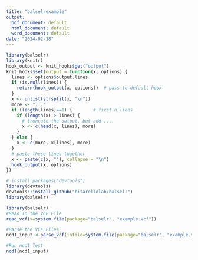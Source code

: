 ```yaml
---
title: "balselrexample"
output:
  pdf_document: default
  html_document: default
  word_document: default
date: "2024-02-18"
---
```






```r
library(balselr)
library(knitr)
hook_output <- knit_hooks$get("output")
knit_hooks$set(output = function(x, options) {
  lines <- options$output.lines
  if (is.null(lines)) {
    return(hook_output(x, options))  # pass to default hook
  }
  x <- unlist(strsplit(x, "\n"))
  more <- "..."
  if (length(lines)==1) {        # first n lines
    if (length(x) > lines) {
      # truncate the output, but add ....
      x <- c(head(x, lines), more)
    }
  } else {
    x <- c(more, x[lines], more)
  }
  # paste these lines together
  x <- paste(c(x, ""), collapse = "\n")
  hook_output(x, options)
})
``` 


```r
# install.packages("devtools")
library(devtools)
devtools::install_github("bitarellolab/balselr")
library(balselr)
```




```r
library(balselr)
#Read In the VCF File
read_vcf(x=system.file(package="balselr", "example.vcf"))
```

```r

#Parse the VCF Files
ncd1_input <-parse_vcf(infile=system.file(package="balselr", "example.vcf"), n0=108, type="ncd1")
```


```r

#Run ncd1 Test
ncd1(ncd1_input)
```


